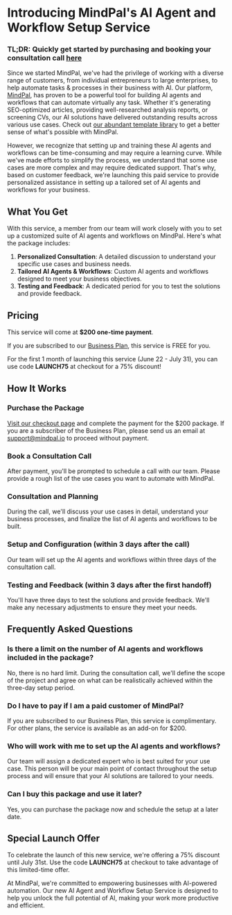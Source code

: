 # Introducing MindPal's AI Agent and Workflow Setup Service


### TL;DR: Quickly get started by purchasing and booking your consultation call [here](https://mindpalspace.lemonsqueezy.com/buy/806ea64f-b733-433e-a19f-57767c2c42aa)

Since we started MindPal, we've had the privilege of working with a diverse range of customers, from individual entrepreneurs to large enterprises, to help automate tasks & processes in their business with AI. Our platform, [MindPal](https://mindpal.io/), has proven to be a powerful tool for building AI agents and workflows that can automate virtually any task. Whether it's generating SEO-optimized articles, providing well-researched analysis reports, or screening CVs, our AI solutions have delivered outstanding results across various use cases. Check out [our abundant template library](https://mindpal.space/workflow) to get a better sense of what's possible with MindPal.

However, we recognize that setting up and training these AI agents and workflows can be time-consuming and may require a learning curve. While we've made efforts to simplify the process, we understand that some use cases are more complex and may require dedicated support. That's why, based on customer feedback, we're launching this paid service to provide personalized assistance in setting up a tailored set of AI agents and workflows for your business.

## What You Get 

With this service, a member from our team will work closely with you to set up a customized suite of AI agents and workflows on MindPal. Here's what the package includes:

1. **Personalized Consultation**: A detailed discussion to understand your specific use cases and business needs.
2. **Tailored AI Agents & Workflows**: Custom AI agents and workflows designed to meet your business objectives.
3. **Testing and Feedback**: A dedicated period for you to test the solutions and provide feedback.

## Pricing

This service will come at **$200 one-time payment**.

If you are subscribed to our [Business Plan](https://mindpal.space/pricing), this service is FREE for you.

For the first 1 month of launching this service (June 22 - July 31), you can use code **LAUNCH75** at checkout for a 75% discount!

## How It Works


<Steps>

### Purchase the Package

[Visit our checkout page](https://mindpalspace.lemonsqueezy.com/buy/806ea64f-b733-433e-a19f-57767c2c42aa) and complete the payment for the $200 package. If you are a subscriber of the Business Plan, please send us an email at support@mindpal.io to proceed without payment.

### Book a Consultation Call

After payment, you'll be prompted to schedule a call with our team. Please provide a rough list of the use cases you want to automate with MindPal.

### Consultation and Planning

During the call, we'll discuss your use cases in detail, understand your business processes, and finalize the list of AI agents and workflows to be built.

### Setup and Configuration (within 3 days after the call)

Our team will set up the AI agents and workflows within three days of the consultation call.

### Testing and Feedback (within 3 days after the first handoff)

You'll have three days to test the solutions and provide feedback. We'll make any necessary adjustments to ensure they meet your needs.

</Steps>

## Frequently Asked Questions

### Is there a limit on the number of AI agents and workflows included in the package?

No, there is no hard limit. During the consultation call, we'll define the scope of the project and agree on what can be realistically achieved within the three-day setup period.

### Do I have to pay if I am a paid customer of MindPal?

If you are subscribed to our Business Plan, this service is complimentary. For other plans, the service is available as an add-on for $200.

### Who will work with me to set up the AI agents and workflows?

Our team will assign a dedicated expert who is best suited for your use case. This person will be your main point of contact throughout the setup process and will ensure that your AI solutions are tailored to your needs.

### Can I buy this package and use it later?

Yes, you can purchase the package now and schedule the setup at a later date.

## Special Launch Offer

To celebrate the launch of this new service, we're offering a 75% discount until July 31st. Use the code **LAUNCH75** at checkout to take advantage of this limited-time offer.

At MindPal, we're committed to empowering businesses with AI-powered automation. Our new AI Agent and Workflow Setup Service is designed to help you unlock the full potential of AI, making your work more productive and efficient.